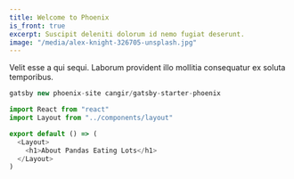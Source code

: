 ```yaml
---
title: Welcome to Phoenix
is_front: true
excerpt: Suscipit deleniti dolorum id nemo fugiat deserunt.
image: "/media/alex-knight-326705-unsplash.jpg"
---
```


Velit esse a qui sequi. Laborum provident illo mollitia consequatur ex soluta temporibus.

```js
gatsby new phoenix-site cangir/gatsby-starter-phoenix
```

```js
import React from "react"
import Layout from "../components/layout"

export default () => (
  <Layout>
    <h1>About Pandas Eating Lots</h1>
  </Layout>
)
```
